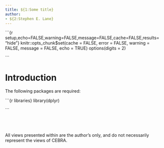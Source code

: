 ```yaml
---
title: ${1:Some title}
author:
- ${2:Stephen E. Lane}
---
```


<!-- Time-stamp: <2017-11-17 07:53:10 (slane)> -->

\`\`\`{r setup,echo=FALSE,warning=FALSE,message=FALSE,cache=FALSE,results="hide"}
knitr::opts_chunk$set(cache = FALSE, error = FALSE, warning = FALSE,
                      message = FALSE, echo = TRUE)
options(digits = 2)

\`\`\`

# Introduction

The following packages are required:

\`\`\`{r libraries}
library(dplyr)

\`\`\`

<p>
  <br><br><br>
  All views presented within are the author's only, and do not necessarily represent the views of CEBRA.
  <br><br>
</p>
